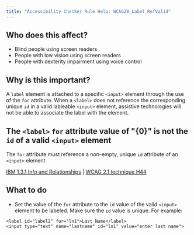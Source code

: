 ```yaml
---
title: "Accessibility Checker Rule Help: WCAG20_Label_RefValid"
---
```


<div className="toolHelp">
<Row>
<Column colLg={5} colMd={3} colSm={4} className="toolLeft">

## Who does this affect?

* Blind people using screen readers
* People with low vision using screen readers
* People with dexterity impairment using voice control

## Why is this important?

A `label` element is attached to a specific `<input>` element through the use of the `for` attribute. When a `<label>` does not reference the corresponding unique `id` in a valid lableable `<input>` element, assistive technologies will not be able to associate the label with the element.

</Column>
<Column colLg={11} colMd={5} colSm={4} className="toolMain">

<div id="locLevel"></div>

## The `<label>` `for` attribute value of \"{0}\" is not the `id` of a valid `<input>` element
The `for` attribute must reference a non-empty, unique `id` attribute of an `<input>` element

[IBM 1.3.1 Info and Relationships](https://www.ibm.com/able/guidelines/ci162/info_and_relationships.html) | [WCAG 2.1 technique H44](https://www.w3.org/WAI/WCAG21/Techniques/html/H44)

<div id="locSnippet"></div>

## What to do

* Set the value of the `for` attribute to the `id` value of the valid `<input>` element to be labeled. Make sure the `id` value is unique. For example:

```
<label id="label2" for="ln1">Last Name</label>
<input type="text" name="lastname" id="ln1" value="enter last name">
```

</Column>
</Row>
</div>
